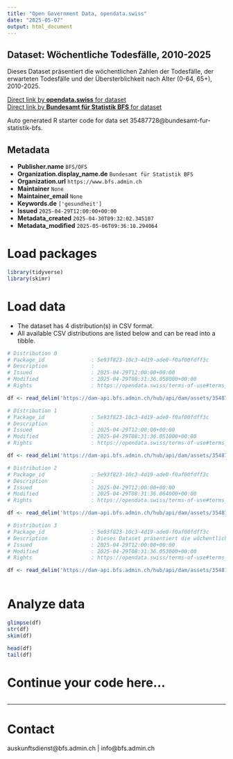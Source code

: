 ```yaml
---
title: "Open Government Data, opendata.swiss"
date: "2025-05-07"
output: html_document
---
```


## Dataset: Wöchentliche Todesfälle, 2010-2025

Dieses Dataset präsentiert die wöchentlichen Zahlen der Todesfälle, der erwarteten Todesfälle und der Übersterblichkeit nach Alter (0-64, 65+), 2010-2025.

[Direct link by **opendata.swiss** for dataset](https://opendata.swiss/de/dataset/wochentliche-todesfalle-2010-20251)<br>
[Direct link by **Bundesamt für Statistik BFS** for dataset](https://www.bfs.admin.ch/asset/de/ts-d-14.03.04.03-wr)

Auto generated R starter code for data set 35487728@bundesamt-fur-statistik-bfs.

## Metadata

- **Publisher.name** `BFS/OFS`
- **Organization.display_name.de** `Bundesamt für Statistik BFS`
- **Organization.url** `https://www.bfs.admin.ch`
- **Maintainer** `None`
- **Maintainer_email** `None`
- **Keywords.de** `['gesundheit']`
- **Issued** `2025-04-29T12:00:00+00:00`
- **Metadata_created** `2025-04-30T09:32:02.345107`
- **Metadata_modified** `2025-05-06T09:36:10.294064`


# Load packages

```r

library(tidyverse)
library(skimr)

```

# Load data

-   The dataset has 4 distribution(s) in CSV format.
-   All available CSV distributions are listed below and can be read into a tibble.

```r

# Distribution 0
# Package_id               : 5e93f823-10c3-4d19-ade0-f0af00fdff3c
# Description              : 
# Issued                   : 2025-04-29T12:00:00+00:00
# Modified                 : 2025-04-29T08:31:36.058000+00:00
# Rights                   : https://opendata.swiss/terms-of-use#terms_by_ask

df <- read_delim('https://dam-api.bfs.admin.ch/hub/api/dam/assets/35487746/master')

# Distribution 1
# Package_id               : 5e93f823-10c3-4d19-ade0-f0af00fdff3c
# Description              : 
# Issued                   : 2025-04-29T12:00:00+00:00
# Modified                 : 2025-04-29T08:31:36.051000+00:00
# Rights                   : https://opendata.swiss/terms-of-use#terms_by_ask

df <- read_delim('https://dam-api.bfs.admin.ch/hub/api/dam/assets/35487738/master')

# Distribution 2
# Package_id               : 5e93f823-10c3-4d19-ade0-f0af00fdff3c
# Description              : 
# Issued                   : 2025-04-29T12:00:00+00:00
# Modified                 : 2025-04-29T08:31:36.064000+00:00
# Rights                   : https://opendata.swiss/terms-of-use#terms_by_ask

df <- read_delim('https://dam-api.bfs.admin.ch/hub/api/dam/assets/35487750/master')

# Distribution 3
# Package_id               : 5e93f823-10c3-4d19-ade0-f0af00fdff3c
# Description              : Dieses Dataset präsentiert die wöchentlichen Zahlen der Todesfälle, der erwarteten Todesfälle und der Übersterblichkeit nach Alter (0-64, 65+), 2010-2025.
# Issued                   : 2025-04-29T12:00:00+00:00
# Modified                 : 2025-04-29T08:31:36.053000+00:00
# Rights                   : https://opendata.swiss/terms-of-use#terms_by_ask

df <- read_delim('https://dam-api.bfs.admin.ch/hub/api/dam/assets/35487753/master')



```

# Analyze data

```r

glimpse(df)
str(df)
skim(df)

head(df)
tail(df)

```

# Continue your code here...

```r

```

------------------------------------------------------------------------

# Contact

auskunftsdienst@bfs.admin.ch | info@bfs.admin.ch
